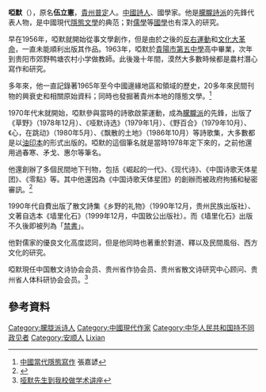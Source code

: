 '''啞默'''（{{bd|1942年||||Ya Mo}}），原名'''伍立憲'''，[[貴州|貴州]][[普定|普定]]人。[[中國|中國]][[詩人|詩人]]、國學家。他是[[朦朧詩派|朦朧詩派]]的先鋒代表人物，是中國現代[[隱態文學|隱態文學]]的典范；對[[儒學|儒學]]等[[國學|國學]]也有深入的研究。

早在1956年，啞默就開始從事文學創作，但是由於之後的[[反右運動|反右運動]]和[[文化大革命|文化大革命]]，一直未能順利出版其作品。1963年，啞默於[[貴陽市第五中學|貴陽市第五中學]]高中畢業，次年到贵阳市郊野鸭塘农村小学做教師。此後幾十年間，漠然大多數時候都是農村潛心寫作和研究。

多年來，他一直記錄著1965年至今中國邊緣地區和領域的歷史，20多年來民間刊物的興衰史和相關原始資料；同時也發掘著貴州本地的隱態文學。<ref>[http://cozygraphics.com/cozy_rev/huangxiang_yulan/rev_4_zhjy4.htm 中國當代隱態寫作] {{Wayback|url=http://cozygraphics.com/cozy_rev/huangxiang_yulan/rev_4_zhjy4.htm |date=20081122131120 }} 張嘉諺</ref>

1970年代末就開始，啞默參與當時的詩歌啟蒙運動，成為[[朦朧派|朦朧派]]的先鋒，出版了《草野》（1978年12月）、《哑默诗选》（1979年1月）、《野百合》（1979年10月）、《心，在跳动》（1980年5月）、《飘散的土地》（1986年10月）等詩歌集，大多數都是以[[油印本|油印本]]的形式出版的。啞默的這個筆名就是當時1978年定下來的，之前他還用過春寒、矛戈、惠尔等筆名。

他還創辦了多個民間地下刊物，包括《崛起的一代》、《现代诗》、《中国诗歌天体星团》、《零點》等。其中他還因為《中国诗歌天体星团》的創辦而被政府拘捕和秘密審訊。<ref>{{Cite web |url=http://www.poemlife.com/poetscan/poetscan.asp?vpsId=269 |title=詩生活 詩人掃描 之 啞默 |accessdate=2009-01-24 |archive-date=2007-08-14 |archive-url=https://web.archive.org/web/20070814140002/http://www.poemlife.com/poetscan/poetscan.asp?vpsId=269 |dead-url=yes }}</ref>

1990年代自費出版了散文詩集《乡野的礼物》（1990年12月，贵州民族出版社）、文著自选本《墙里化石》（1999年12月，中国致公出版社）。而《墙里化石》出版不久後即被列為「[[禁書|禁書]]」。

他對儒家的優良文化高度認同，但是他同時也著重於對道、釋以及民間風俗、西方文化的研究。

啞默現任中国散文诗协会会员、贵州省作协会员、贵州省散文诗研究中心顾问、贵州省人体科研协会会员。<ref>[http://news.gzu.edu.cn/News/200811/24329.html 哑默先生到我校做学术讲座]{{dead link|date=2017年12月 |bot=InternetArchiveBot |fix-attempted=yes }}</ref>

==參考資料==
{{reflist}}

{{normdaten}}
{{DEFAULTSORT:Ya Mo}}
[[Category:朦胧派诗人|Category:朦胧派诗人]]
[[Category:中國現代作家|Category:中國現代作家]]
[[Category:中华人民共和国持不同政见者|Category:中华人民共和国持不同政见者]]
[[Category:安顺人|Category:安顺人]]
[[Category:伍姓|Lixian]]
